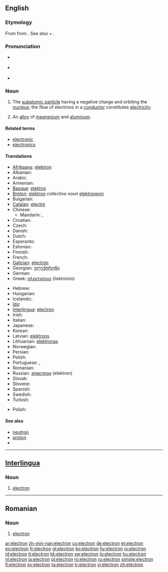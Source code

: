 {{also|electrón}}
==English==
{{wikipedia}}

===Etymology===
From {{etyl|grc}} {{term|sc=Grek|ἤλεκτρον|tr=elektron||amber|lang=grc}} from {{term|sc=Grek|έλ-|tr=el-||sun, bright, shiny|lang=grc}}.
See also {{term|electric}} + {{term|-on}}.

===Pronunciation===
* {{a|RP}} {{IPA|/ɪˈlɛktɹɒn/}}
* {{a|GenAm}} {{IPA|/ɪˈlɛktɹɑn/}}
* {{audio|en-us-electron.ogg|Audio (US)}}

===Noun===
{{en-noun}}

# {{particles}} The [[subatomic particle]] having a negative charge and orbiting the [[nucleus]]; the flow of electrons in a [[conductor]] constitutes [[electricity]].
# {{context|chemistry|obsolete}} An [[alloy]] of [[magnesium]] and [[aluminum]].

====Related terms====
* [[electronic]]
* [[electronics]]

====Translations====
{{trans-top|the negatively charged subatomic particles that orbit atoms}}
* [[Afrikaans]]: [[elektron]]
* Albanian: {{t-|sq|elektroni|xs=Albanian}}
* Arabic: {{t-|ar|إلكترون|m|tr=ilaktruun}}
* Armenian: {{t-|hy|էլեկտրոն|tr=ēlektron}}
* [[Basque]]: [[elektroi]]
* [[Breton]]: [[elektron]] ''collective noun'' [[elektronenn]] {{s}} {{f}}
* Bulgarian: {{t-|bg|електрон|m}}
* [[Catalan]]: [[electró]] {{m}}
* Chinese:
** Mandarin: {{t-|cmn|電子|sc=Hani}}, {{t-|cmn|电子|tr=diànzǐ|sc=Hani}}
* Croatian: {{t-|hr|elektron|m}}
* Czech: {{t+|cs|elektron|m}}
* Danish: {{t-|da|elektron}}
* Dutch: {{t+|nl|elektron|n}}
* Esperanto: {{t+|eo|elektrono|xs=Esperanto}}
* Estonian: {{t-|et|elektron}}
* Finnish: {{t+|fi|elektroni}}
* French: {{t+|fr|électron|m}}
* [[Galician]]: [[electrón]]
* Georgian: [[ელექტრონი]]
* German: {{t+|de|Elektron|n}}
* Greek: [[ηλεκτρόνιο]] {{n}} (ilektrónio)
{{trans-mid}}
* Hebrew: {{t+|he|אלקטרון}}
* Hungarian: {{t+|hu|elektron}}
* Icelandic: {{t+|is|rafeind|f}}
* [[Ido]]: {{t+|io|elektrono|xs=Ido}}
* [[Interlingua]]: [[#Interlingua|electron]]
* Irish: {{t|ga|leictreon|m|xs=Irish}}
* Italian: {{t+|it|elettrone|m}}
* Japanese: {{t+|ja|電子|tr=denshi}}
* Korean: {{t-|ko|전자|sc=Hang}}
* Latvian: [[elektrons]] {{m}}
* Lithuanian: [[elektronas]]
* Norwegian: {{t+|no|elektron}}
* Persian: {{t-|fa|الکترون|xs=Persian}}
* Polish: {{t+|pl|elektron|m}}
* Portuguese: {{t+|pt|electrão|m}},  {{qualifier|Brazil}} {{t+|pt|elétron|m}}
* Romanian: {{t+|ro|electron|m}}
* Russian: [[электрон]] {{m}} (elektron)
* Slovak: {{t+|sk|elektrón}}
* Slovene: {{t+|sl|elektron}}
* Spanish: {{t+|es|electrón|m}}
* Swedish: {{t+|sv|elektron|c}}
* Turkish: {{t+|tr|elektron}}
{{trans-bottom}}

{{trans-top|an alloy}}
* Polish: {{t+|pl|elektron|m}}
{{trans-mid}}
{{trans-bottom}}

====See also====
* [[neutron]]
* [[proton]]
* {{pedialite}}

----

==[[Interlingua]]==

===Noun===
{{ia-noun|es}}

# {{particles|lang=ia}} [[#English|electron]]

----

==Romanian==

===Noun===
{{ro-noun|m}}

# {{particles|lang=ro}} [[#English|electron]]

[[ar:electron]]
[[zh-min-nan:electron]]
[[cs:electron]]
[[de:electron]]
[[et:electron]]
[[eo:electron]]
[[fr:electron]]
[[gl:electron]]
[[ko:electron]]
[[hy:electron]]
[[io:electron]]
[[id:electron]]
[[it:electron]]
[[kk:electron]]
[[sw:electron]]
[[lo:electron]]
[[hu:electron]]
[[nl:electron]]
[[ja:electron]]
[[pl:electron]]
[[ro:electron]]
[[ru:electron]]
[[simple:electron]]
[[fi:electron]]
[[sv:electron]]
[[ta:electron]]
[[tr:electron]]
[[vi:electron]]
[[zh:electron]]
